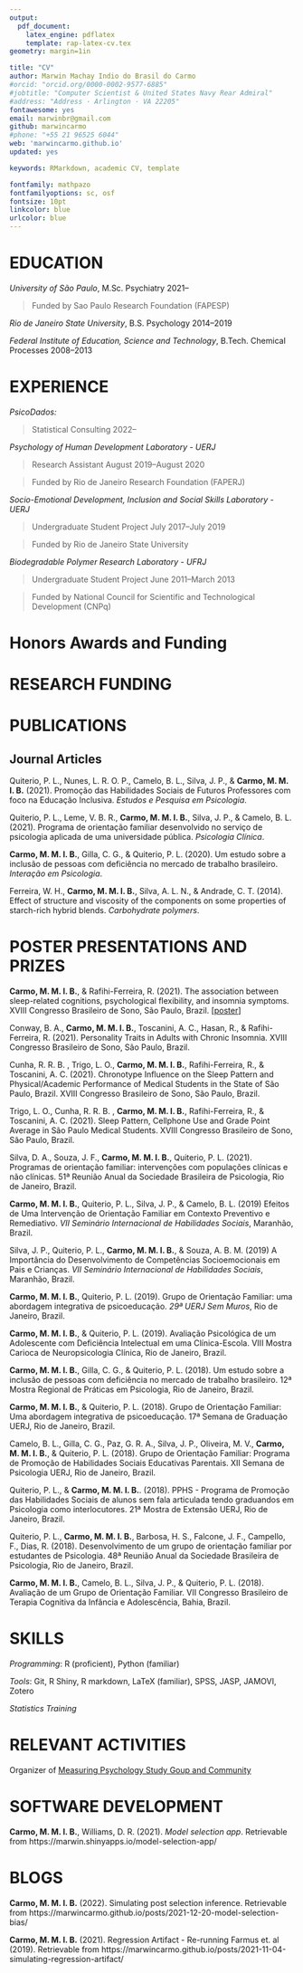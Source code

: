 ```yaml
---
output: 
  pdf_document:
    latex_engine: pdflatex
    template: rap-latex-cv.tex
geometry: margin=1in

title: "CV"
author: Marwin Machay Indio do Brasil do Carmo
#orcid: "orcid.org/0000-0002-9577-6885"
#jobtitle: "Computer Scientist & United States Navy Rear Admiral"
#address: "Address · Arlington · VA 22205"
fontawesome: yes
email: marwinbr@gmail.com
github: marwincarmo
#phone: "+55 21 96525 6044"
web: 'marwincarmo.github.io'
updated: yes

keywords: RMarkdown, academic CV, template

fontfamily: mathpazo
fontfamilyoptions: sc, osf
fontsize: 10pt
linkcolor: blue
urlcolor: blue
---
```


# EDUCATION

*University of São Paulo*, M.Sc. Psychiatry \hfill 2021--
  
  > Funded by Sao Paulo Research Foundation (FAPESP)

*Rio de Janeiro State University*, B.S. Psychology \hfill 2014--2019

*Federal Institute of Education, Science and Technology*, B.Tech. Chemical Processes \hfill 2008--2013

# EXPERIENCE

*PsicoDados:*

 > Statistical Consulting \hfill 2022--
 
*Psychology of Human Development Laboratory - UERJ*

 > Research Assistant \hfill August 2019--August 2020
 
 > Funded by Rio de Janeiro Research Foundation (FAPERJ)
 
*Socio-Emotional Development, Inclusion and Social Skills Laboratory - UERJ*

 > Undergraduate Student Project \hfill July 2017--July 2019
 
 > Funded by Rio de Janeiro State University

*Biodegradable Polymer Research Laboratory - UFRJ*

 > Undergraduate Student Project \hfill June 2011--March 2013
 
 > Funded by  National Council for Scientific and Technological Development (CNPq)

# Honors Awards and Funding

# RESEARCH FUNDING

# PUBLICATIONS

## **Journal Articles**

Quiterio, P. L., Nunes, L. R. O. P., Camelo, B. L., Silva, J. P., & **Carmo, M. M. I. B.** (2021). Promoção das Habilidades Sociais de Futuros Professores com foco na Educação Inclusiva. *Estudos e Pesquisa em Psicologia*. 

Quiterio, P. L., Leme, V. B. R., **Carmo, M. M. I. B.**, Silva, J. P., & Camelo, B. L. (2021). Programa de orientação familiar desenvolvido no serviço de psicologia aplicada de uma universidade pública. *Psicologia Clínica*. 

**Carmo, M. M. I. B.**, Gilla, C. G., & Quiterio, P. L. (2020). Um estudo sobre a inclusão de pessoas com deficiência no mercado de trabalho brasileiro. *Interação em Psicologia*. 

Ferreira, W. H., **Carmo, M. M. I. B.**, Silva, A. L. N., & Andrade, C. T. (2014). Effect of structure and viscosity of the components on some properties of starch-rich hybrid blends. *Carbohydrate polymers*. 

# POSTER PRESENTATIONS AND PRIZES

**Carmo, M. M. I. B.**, & Rafihi-Ferreira, R. (2021). The association between sleep-related cognitions, psychological flexibility, and insomnia symptoms. XVIII Congresso Brasileiro de Sono, São Paulo, Brazil. \underline{Recipient of Top Mark Award} [[poster](https://marwincarmo.github.io/posters/cb_sono_poster)]

Conway, B. A., **Carmo, M. M. I. B.**, Toscanini, A. C., Hasan, R., & Rafihi-Ferreira, R. (2021). Personality Traits in Adults with Chronic Insomnia. XVIII Congresso Brasileiro de Sono, São Paulo, Brazil. \underline{Recipient of Top Mark Award}

Cunha, R. R. B. , Trigo, L. O., **Carmo, M. M. I. B.**, Rafihi-Ferreira, R., & Toscanini, A. C. (2021). Chronotype Influence on the Sleep Pattern and Physical/Academic Performance of Medical Students in the State of São Paulo, Brazil. XVIII Congresso Brasileiro de Sono, São Paulo, Brazil.

Trigo, L. O., Cunha, R. R. B. , **Carmo, M. M. I. B.**, Rafihi-Ferreira, R., & Toscanini, A. C. (2021). Sleep Pattern, Cellphone Use and Grade Point Average in São Paulo Medical Students. XVIII Congresso Brasileiro de Sono, São Paulo, Brazil.

Silva, D. A., Souza, J. F., **Carmo, M. M. I. B.**, Quiterio, P. L. (2021). Programas de orientação familiar: intervenções com populações clínicas e não clínicas. 51ª Reunião Anual da Sociedade Brasileira de Psicologia, Rio de Janeiro, Brazil.

**Carmo, M. M. I. B.**, Quiterio, P. L., Silva, J. P., & Camelo, B. L. (2019) Efeitos de Uma Intervenção de Orientação Familiar em Contexto Preventivo e Remediativo. *VII Seminário Internacional de Habilidades Sociais*, Maranhão, Brazil. \underline{Recipient of 3rd place of the Almir Del Prette Award}

Silva, J. P., Quiterio, P. L., **Carmo, M. M. I. B.**, & Souza, A. B. M. (2019) A Importância do Desenvolvimento de Competências Socioemocionais em Pais e Crianças. *VII Seminário Internacional de Habilidades Sociais*, Maranhão, Brazil.

**Carmo, M. M. I. B.**, Quiterio, P. L. (2019). Grupo de Orientação Familiar: uma abordagem integrativa de psicoeducação. *29ª UERJ Sem Muros*, Rio de Janeiro, Brazil.

**Carmo, M. M. I. B.**, & Quiterio, P. L. (2019). Avaliação Psicológica de um Adolescente com Deficiência Intelectual em uma Clínica-Escola. VIII Mostra Carioca de Neuropsicologia Clínica, Rio de Janeiro, Brazil.

**Carmo, M. M. I. B.**, Gilla, C. G., & Quiterio, P. L. (2018). Um estudo sobre a inclusão de pessoas com deficiência no mercado de trabalho brasileiro. 12ª Mostra Regional de Práticas em Psicologia, Rio de Janeiro, Brazil.

**Carmo, M. M. I. B.**, & Quiterio, P. L. (2018). Grupo de Orientação Familiar: Uma abordagem integrativa de psicoeducação. 17ª Semana de Graduação UERJ, Rio de Janeiro, Brazil.

Camelo, B. L., Gilla, C. G., Paz, G. R. A., Silva, J. P., Oliveira, M. V., **Carmo, M. M. I. B.**, & Quiterio, P. L. (2018). Grupo de Orientação Familiar: Programa de Promoção de Habilidades Sociais Educativas Parentais. XII Semana de Psicologia UERJ, Rio de Janeiro, Brazil.

Quiterio, P. L., & **Carmo, M. M. I. B.**. (2018). PPHS - Programa de Promoção das Habilidades Sociais de alunos sem fala articulada tendo graduandos em Psicologia como interlocutores. 21ª Mostra de Extensão UERJ, Rio de Janeiro, Brazil.

Quiterio, P. L., **Carmo, M. M. I. B.**, Barbosa, H. S., Falcone, J. F., Campello, F., Dias, R. (2018). Desenvolvimento de um grupo de orientação familiar por estudantes de Psicologia. 48ª Reunião Anual da Sociedade Brasileira de Psicologia, Rio de Janeiro, Brazil.

**Carmo, M. M. I. B.**, Camelo, B. L., Silva, J. P., & Quiterio, P. L. (2018). Avaliação de um Grupo de Orientação Familiar. VII Congresso Brasileiro de Terapia Cognitiva da Infância e Adolescência, Bahia, Brazil. \underline{Recipient of 3rd place in Best Posters Award}

# SKILLS

*Programming*: R (proficient), Python (familiar)

*Tools*: Git, R Shiny, R markdown, LaTeX (familiar), SPSS, JASP, JAMOVI, Zotero

*Statistics Training*

# RELEVANT ACTIVITIES

Organizer of [Measuring Psychology Study Goup and Community](https://measuringpsychology.netlify.app/)

# SOFTWARE DEVELOPMENT

**Carmo, M. M. I. B.**, Williams, D. R. (2021). *Model selection app*. Retrievable from https://marwin.shinyapps.io/model-selection-app/

# BLOGS

**Carmo, M. M. I. B.** (2022). Simulating post selection inference. Retrievable from https://marwincarmo.github.io/posts/2021-12-20-model-selection-bias/

**Carmo, M. M. I. B.** (2021). Regression Artifact - Re-running Farmus et. al (2019). Retrievable from https://marwincarmo.github.io/posts/2021-11-04-simulating-regression-artifact/